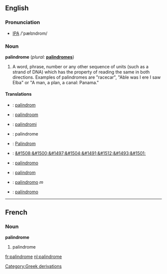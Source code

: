 ==English==

===Pronunciation===
* [[IPA]] /'pælɪndrom/

===Noun===
'''palindrome''' (''plural:'' '''[[palindromes]]''')
# A word, phrase, number or any other sequence of units (such as a strand of DNA) which has the property of reading the same in both directions.  Examples of palindromes are "racecar", "Able was I ere I saw Elba" or "A man, a plan, a canal: Panama."

====Translations====
*{{da}}: [[palindrom]]
*{{nl}}: [[palindroom]] {{n}}
*{{fi}}: [[palindromi]]
*{{fr}}: palindrome {{m}}
*{{de}}: [[Palindrom]] {{n}}
*{{he}}: [[&#1508;&#1500;&#1497;&#1504;&#1491;&#1512;&#1493;&#1501;]]
*{{it}}: [[palindromo]] {{m}}
*{{pl}}: [[palindrom]]
*{{ra}}: [[palindromo]] ''m''
*{{es}}: [[palíndromo]]
----

==French==
===Noun===
'''palindrome''' {{m}}

#palindrome

[[fr:palindrome]]
[[nl:palindrome]]
[[Category:Greek derivations]]